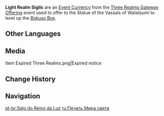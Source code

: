 {{Item Infobox
|id           = 101692
|image        = Item Light Realm Sigil.png
|type         = Consumables
|group        = Event Currencies
|invCategory  = Precious Items
|rarity       = 3
|description  = A mark symbolizing the recognition of Enkanomiya's Tokoyo Ookami.<br />They can be offered up to the Statue of the Vassals of Watatsumi, thus upgrading the Bokuso Box.
|source1      = [[Three Realms Gateway Offering]] Event
|event        = Three Realms Gateway Offering
}}
'''Light Realm Sigils''' are an [[Event Currency]] from the [[Three Realms Gateway Offering]] event used to offer to the Statue of the Vassals of Watatsumi to level up the [[Bokuso Box]].

==Other Languages==
{{Other Languages
|en      = Light Realm Sigil
|zhs     = 光界之印
|zhs_rm  = Guāng Jiè zhī Yìn
|zht     = 光界之印
|zht_rm  = Guāng Jiè zhī Yìn
|zh_tl   = Seal of Light Kingdom
|ja      = 光界の印
|ja_rm   = Koukai no Shirushi
|ja_tl   = Seal of the Light Realm
|ko      = 광계의 인장
|ko_rm   = Gwanggye-ui Injang
|ko_tl   = Seal of Light Realm
|es      = Sello de luz
|es_tl   = Sigil of Light
|fr      = Sceau du Royaume de la lumière
|fr_tl   = Sigil of the Light Realm
|ru      = Печать Мира света
|ru_tl   = Seal of the World of Light
|th      = Light Realm Sigil
|vi      = Ấn Ánh Sáng
|vi_tl   = 
|de      = Siegel der Lichtwelt
|de_tl   = Sigil of the Light World
|id      = Sigil Dunia Terang
|id_tl   = Light Realm Sigil
|pt      = Selo do Reino da Luz
|pt_tl   = 
}}

==Media==
<gallery hideaddbutton='yes' captionalign='center'>
Item Expired Three Realms.png|Expired notice
</gallery>

==Change History==
{{Change History|2.5}}

==Navigation==
{{Currency Navbox|Event}}

[[pt-br:Selo do Reino da Luz]]
[[ru:Печать Мира света]]